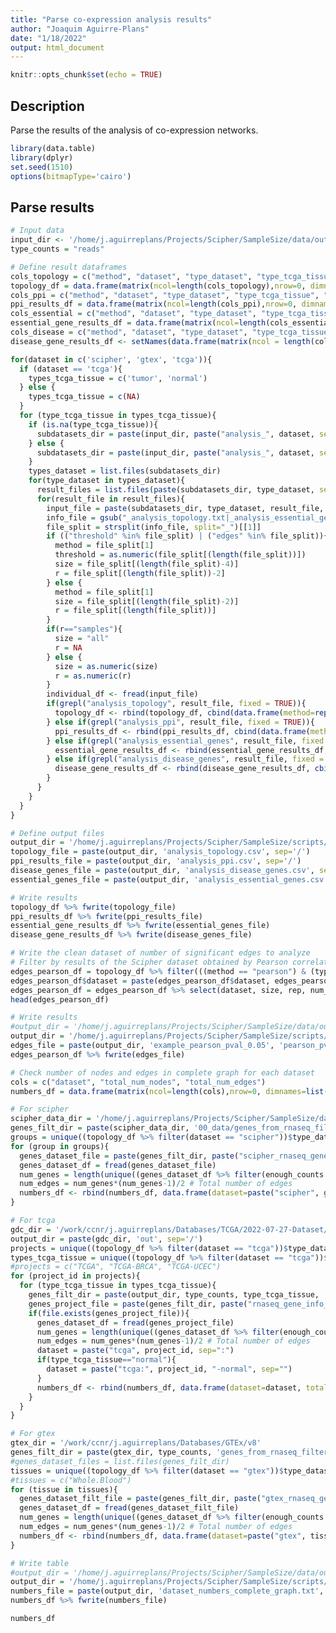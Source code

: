 ```yaml
---
title: "Parse co-expression analysis results"
author: "Joaquim Aguirre-Plans"
date: "1/18/2022"
output: html_document
---
```


```r
knitr::opts_chunk$set(echo = TRUE)
```

## Description

Parse the results of the analysis of co-expression networks.

```r
library(data.table)
library(dplyr)
set.seed(1510)
options(bitmapType='cairo')
```

## Parse results

```r
# Input data
input_dir <- '/home/j.aguirreplans/Projects/Scipher/SampleSize/data/out'
type_counts = "reads"

# Define result dataframes
cols_topology = c("method", "dataset", "type_dataset", "type_tcga_tissue", "size", "rep", "threshold", "num_nodes", "num_edges", "av_degree", "av_path_length", "av_clustering_coef", "num_components", "num_lcc_nodes", "num_lcc_edges", "lcc_z", "lcc_pvalue", "max_k", "num_main_core_nodes", "num_main_core_edges")
topology_df = data.frame(matrix(ncol=length(cols_topology),nrow=0, dimnames=list(NULL, cols_topology)))
cols_ppi = c("method", "dataset", "type_dataset", "type_tcga_tissue", "size", "rep", "threshold", "num_ppi_nodes", "num_ppi_edges", "fraction_ppi_nodes", "fraction_ppi_edges", "num_ppi_main_core_nodes", "num_ppi_main_core_edges", "fraction_ppi_main_core_nodes", "fraction_ppi_main_core_edges")
ppi_results_df = data.frame(matrix(ncol=length(cols_ppi),nrow=0, dimnames=list(NULL, cols_ppi)))
cols_essential = c("method", "dataset", "type_dataset", "type_tcga_tissue", "size", "rep", "threshold", "num_essential_genes", "fraction_essential_genes", "num_components", "num_lcc_nodes", "fraction_essential_lcc_nodes", "num_lcc_edges", "lcc_z", "lcc_pvalue")
essential_gene_results_df = data.frame(matrix(ncol=length(cols_essential),nrow=0, dimnames=list(NULL, cols_essential)))
cols_disease = c("method", "dataset", "type_dataset", "type_tcga_tissue", "size", "rep", 'threshold', 'disease', 'disease_class', 'num_disease_genes', 'fraction_disease_genes', 'num_disease_components', 'num_disease_lcc_nodes', 'fraction_disease_lcc_nodes', 'num_disease_lcc_edges', "disease_lcc_z", "disease_lcc_pvalue")
disease_gene_results_df <- setNames(data.frame(matrix(ncol = length(cols_disease), nrow = 0)), cols_disease)

for(dataset in c('scipher', 'gtex', 'tcga')){
  if (dataset == 'tcga'){
    types_tcga_tissue = c('tumor', 'normal')
  } else {
    types_tcga_tissue = c(NA)
  }
  for (type_tcga_tissue in types_tcga_tissue){
    if (is.na(type_tcga_tissue)){
      subdatasets_dir = paste(input_dir, paste("analysis_", dataset, sep=""), type_counts, sep="/")
    } else {
      subdatasets_dir = paste(input_dir, paste("analysis_", dataset, sep=""), type_counts, type_tcga_tissue, sep="/")
    }
    types_dataset = list.files(subdatasets_dir)
    for(type_dataset in types_dataset){
      result_files = list.files(paste(subdatasets_dir, type_dataset, sep="/"))
      for(result_file in result_files){
        input_file = paste(subdatasets_dir, type_dataset, result_file, sep="/")
        info_file = gsub("_analysis_topology.txt|_analysis_essential_genes.txt|_analysis_disease_genes.txt|_analysis_ppi.txt","",result_file)
        file_split = strsplit(info_file, split="_")[[1]]
        if (("threshold" %in% file_split) | ("edges" %in% file_split)){
          method = file_split[1]
          threshold = as.numeric(file_split[(length(file_split))])
          size = file_split[(length(file_split)-4)]
          r = file_split[(length(file_split))-2]
        } else {
          method = file_split[1]
          size = file_split[(length(file_split)-2)]
          r = file_split[(length(file_split))]
        }
        if(r=="samples"){
          size = "all"
          r = NA
        } else {
          size = as.numeric(size)
          r = as.numeric(r)
        }
        individual_df <- fread(input_file)
        if(grepl("analysis_topology", result_file, fixed = TRUE)){
          topology_df <- rbind(topology_df, cbind(data.frame(method=rep(method, nrow(individual_df)), dataset=rep(dataset, nrow(individual_df)), type_dataset=rep(type_dataset, nrow(individual_df)), type_tcga_tissue=rep(type_tcga_tissue, nrow(individual_df)), size=rep(size, nrow(individual_df)), rep=rep(r, nrow(individual_df))), individual_df))
        } else if(grepl("analysis_ppi", result_file, fixed = TRUE)){
          ppi_results_df <- rbind(ppi_results_df, cbind(data.frame(method=rep(method, nrow(individual_df)), dataset=rep(dataset, nrow(individual_df)), type_dataset=rep(type_dataset, nrow(individual_df)), type_tcga_tissue=rep(type_tcga_tissue, nrow(individual_df)), size=rep(size, nrow(individual_df)), rep=rep(r, nrow(individual_df))), individual_df))
        } else if(grepl("analysis_essential_genes", result_file, fixed = TRUE)){
          essential_gene_results_df <- rbind(essential_gene_results_df, cbind(data.frame(method=rep(method, nrow(individual_df)), dataset=rep(dataset, nrow(individual_df)), type_dataset=rep(type_dataset, nrow(individual_df)), type_tcga_tissue=rep(type_tcga_tissue, nrow(individual_df)), size=rep(size, nrow(individual_df)), rep=rep(r, nrow(individual_df))), individual_df))
        } else if(grepl("analysis_disease_genes", result_file, fixed = TRUE)){
          disease_gene_results_df <- rbind(disease_gene_results_df, cbind(data.frame(method=rep(method, nrow(individual_df)), dataset=rep(dataset, nrow(individual_df)), type_dataset=rep(type_dataset, nrow(individual_df)), type_tcga_tissue=rep(type_tcga_tissue, nrow(individual_df)), size=rep(size, nrow(individual_df)), rep=rep(r, nrow(individual_df))), individual_df))
        }
      }
    }
  }
}
```


```r
# Define output files
output_dir = '/home/j.aguirreplans/Projects/Scipher/SampleSize/scripts/SampleSizeShiny/data'
topology_file = paste(output_dir, 'analysis_topology.csv', sep='/')
ppi_results_file = paste(output_dir, 'analysis_ppi.csv', sep='/')
disease_genes_file = paste(output_dir, 'analysis_disease_genes.csv', sep='/')
essential_genes_file = paste(output_dir, 'analysis_essential_genes.csv', sep='/')

# Write results
topology_df %>% fwrite(topology_file)
ppi_results_df %>% fwrite(ppi_results_file)
essential_gene_results_df %>% fwrite(essential_genes_file)
disease_gene_results_df %>% fwrite(disease_genes_file)
```


```r
# Write the clean dataset of number of significant edges to analyze
# Filter by results of the Scipher dataset obtained by Pearson correlation and threshold 0.05
edges_pearson_df = topology_df %>% filter(((method == "pearson") & (type_correlation == "all") & (threshold == 0.05)))
edges_pearson_df$dataset = paste(edges_pearson_df$dataset, edges_pearson_df$type_dataset, sep=":")
edges_pearson_df = edges_pearson_df %>% select(dataset, size, rep, num_edges) %>% arrange(dataset, size, rep)
head(edges_pearson_df)

# Write results
#output_dir = '/home/j.aguirreplans/Projects/Scipher/SampleSize/data/out/tables'
output_dir = '/home/j.aguirreplans/Projects/Scipher/SampleSize/scripts/SampleSizeShiny/data'
edges_file = paste(output_dir, 'example_pearson_pval_0.05', 'pearson_pval_0.05_num_edges_vs_num_samples.txt', sep='/')
edges_pearson_df %>% fwrite(edges_file)
```

```r
# Check number of nodes and edges in complete graph for each dataset
cols = c("dataset", "total_num_nodes", "total_num_edges")
numbers_df = data.frame(matrix(ncol=length(cols),nrow=0, dimnames=list(NULL, cols)))

# For scipher
scipher_data_dir = '/home/j.aguirreplans/Projects/Scipher/SampleSize/data/Dec2021'
genes_filt_dir = paste(scipher_data_dir, '00_data/genes_from_rnaseq_filtered_files_by_group', sep='/')
groups = unique((topology_df %>% filter(dataset == "scipher"))$type_dataset)
for (group in groups){
  genes_dataset_file = paste(genes_filt_dir, paste("scipher_rnaseq_gene_info_", group, ".csv", sep=''), sep='/')
  genes_dataset_df = fread(genes_dataset_file)
  num_genes = length(unique((genes_dataset_df %>% filter(enough_counts == TRUE) %>% unique())$HGNC_Symbol)) # Total number of genes
  num_edges = num_genes*(num_genes-1)/2 # Total number of edges
  numbers_df <- rbind(numbers_df, data.frame(dataset=paste("scipher", group, sep=":"), total_num_nodes=num_genes, total_num_edges=num_edges))
}

# For tcga
gdc_dir = '/work/ccnr/j.aguirreplans/Databases/TCGA/2022-07-27-Dataset/TCGA'
output_dir = paste(gdc_dir, 'out', sep='/')
projects = unique((topology_df %>% filter(dataset == "tcga"))$type_dataset)
types_tcga_tissue = unique((topology_df %>% filter(dataset == "tcga"))$type_tcga_tissue)
#projects = c("TCGA", "TCGA-BRCA", "TCGA-UCEC")
for (project_id in projects){
  for (type_tcga_tissue in types_tcga_tissue){
    genes_filt_dir = paste(output_dir, type_counts, type_tcga_tissue, 'filter_genes_low_counts/genes_filtered_files_by_project', sep='/')
    genes_project_file = paste(genes_filt_dir, paste("rnaseq_gene_info_", project_id, ".csv", sep=''), sep='/')
    if(file.exists(genes_project_file)){
      genes_dataset_df = fread(genes_project_file)
      num_genes = length(unique((genes_dataset_df %>% filter(enough_counts == TRUE) %>% unique())$HGNC_Symbol)) # Total number of genes
      num_edges = num_genes*(num_genes-1)/2 # Total number of edges
      dataset = paste("tcga", project_id, sep=":")
      if(type_tcga_tissue=="normal"){
        dataset = paste("tcga:", project_id, "-normal", sep="")
      }
      numbers_df <- rbind(numbers_df, data.frame(dataset=dataset, total_num_nodes=num_genes, total_num_edges=num_edges))
    }
  }
}

# For gtex
gtex_dir = '/work/ccnr/j.aguirreplans/Databases/GTEx/v8'
genes_filt_dir = paste(gtex_dir, type_counts, 'genes_from_rnaseq_filtered_files_by_tissue', sep='/')
#genes_dataset_files = list.files(genes_filt_dir)
tissues = unique((topology_df %>% filter(dataset == "gtex"))$type_dataset)
#tissues = c("Whole.Blood")
for (tissue in tissues){
  genes_dataset_filt_file = paste(genes_filt_dir, paste("gtex_rnaseq_gene_info_", tissue, ".csv", sep=''), sep='/')
  genes_dataset_df = fread(genes_dataset_filt_file)
  num_genes = length(unique((genes_dataset_df %>% filter(enough_counts == TRUE) %>% unique())$HGNC_Symbol)) # Total number of genes
  num_edges = num_genes*(num_genes-1)/2 # Total number of edges
  numbers_df <- rbind(numbers_df, data.frame(dataset=paste("gtex", tissue, sep=":"), total_num_nodes=num_genes, total_num_edges=num_edges))
}

# Write table
#output_dir = '/home/j.aguirreplans/Projects/Scipher/SampleSize/data/out/tables'
output_dir = '/home/j.aguirreplans/Projects/Scipher/SampleSize/scripts/SampleSizeShiny/data'
numbers_file = paste(output_dir, 'dataset_numbers_complete_graph.txt', sep='/')
numbers_df %>% fwrite(numbers_file)

numbers_df
```


